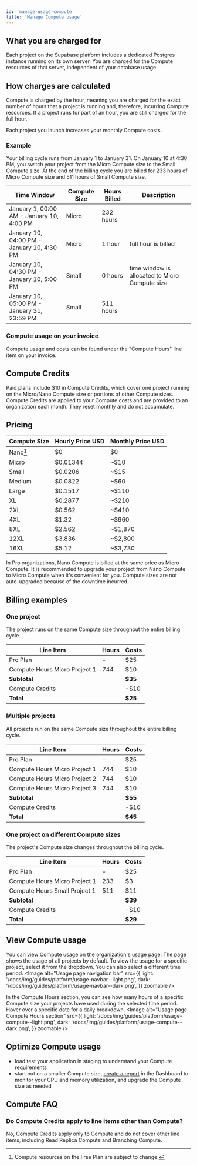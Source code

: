 ```yaml
---
id: 'manage-usage-compute'
title: 'Manage Compute usage'
---
```


## What you are charged for
Each project on the Supabase platform includes a dedicated Postgres instance running on its own server. You are charged for the Compute resources of that server, independent of your database usage.

## How charges are calculated
Compute is charged by the hour, meaning you are charged for the exact number of hours that a project is running and, therefore, incurring Compute resources. If a project runs for part of an hour, you are still charged for the full hour.

<Admonition type="caution">
  Each project you launch increases your monthly Compute costs.
</Admonition>

### Example
Your billing cycle runs from January 1 to January 31. On January 10 at 4:30 PM, you switch your project from the Micro Compute size to the Small Compute size. At the end of the billing cycle you are billed for 233 hours of Micro Compute size and 511 hours of Small Compute size.

| Time Window                                 | Compute Size | Hours Billed | Description                                    |
|---------------------------------------------|--------------|--------------|------------------------------------------------|
| January 1, 00:00 AM - January 10, 4:00 PM   | Micro        | 232 hours    |                                                |
| January 10, 04:00 PM - January 10, 4:30 PM  | Micro        | 1 hour       | full hour is billed                            |
| January 10, 04:30 PM - January 10, 5:00 PM  | Small        | 0 hours      | time window is allocated to Micro Compute size |
| January 10, 05:00 PM - January 31, 23:59 PM | Small        | 511 hours    |                                                |

### Compute usage on your invoice
Compute usage and costs can be found under the "Compute Hours" line item on your invoice.

## Compute Credits
Paid plans include $10 in Compute Credits, which cover one project running on the Micro/Nano Compute size or portions of other Compute sizes. Compute Credits are applied to your Compute costs and are provided to an organization each month. They reset monthly and do not accumulate.

## Pricing
| Compute Size | Hourly Price USD | Monthly Price USD |
|--------------|------------------|-------------------|
| Nano[^1]     | $0               | $0                |
| Micro        | $0.01344         | ~$10              |
| Small        | $0.0206          | ~$15              |
| Medium       | $0.0822          | ~$60              |
| Large        | $0.1517          | ~$110             |
| XL           | $0.2877          | ~$210             |
| 2XL          | $0.562           | ~$410             |
| 4XL          | $1.32            | ~$960             |
| 8XL          | $2.562           | ~$1,870           |
| 12XL         | $3.836           | ~$2,800           |
| 16XL         | $5.12            | ~$3,730           |

[^1]: Compute resources on the Free Plan are subject to change.

<Admonition type="note" label="Nano Compute size in Pro organizations">
  In Pro organizations, Nano Compute is billed at the same price as Micro Compute. It is recommended to upgrade your project from Nano Compute to Micro Compute when it's convenient for you. Compute sizes are not auto-upgraded because of the downtime incurred.
</Admonition>

## Billing examples
### One project
The project runs on the same Compute size throughout the entire billing cycle.

| Line Item                     | Hours | Costs   |
|-------------------------------|-------|---------|
| Pro Plan                      | -     | $25     |
| Compute Hours Micro Project 1 | 744   | $10     |
| **Subtotal**                  |       | **$35** |
| Compute Credits               |       | -$10    |
| **Total**                     |       | **$25** |

### Multiple projects
All projects run on the same Compute size throughout the entire billing cycle.

| Line Item                     | Hours | Costs   |
|-------------------------------|-------|---------|
| Pro Plan                      | -     | $25     |
| Compute Hours Micro Project 1 | 744   | $10     |
| Compute Hours Micro Project 2 | 744   | $10     |
| Compute Hours Micro Project 3 | 744   | $10     |
| **Subtotal**                  |       | **$55** |
| Compute Credits               |       | -$10    |
| **Total**                     |       | **$45** |

### One project on different Compute sizes
The project's Compute size changes throughout the billing cycle.

| Line Item                     | Hours | Costs   |
|-------------------------------|-------|---------|
| Pro Plan                      | -     | $25     |
| Compute Hours Micro Project 1 | 233   | $3      |
| Compute Hours Small Project 1 | 511   | $11     |
| **Subtotal**                  |       | **$39** |
| Compute Credits               |       | -$10    |
| **Total**                     |       | **$29** |

## View Compute usage
You can view Compute usage on the [organization's usage page](https://supabase.com/dashboard/org/_/usage). The page shows the usage of all projects by default. To view the usage for a specific project, select it from the dropdown. You can also select a different time period.
<Image
  alt="Usage page navigation bar"
  src={{
    light: '/docs/img/guides/platform/usage-navbar--light.png',
    dark: '/docs/img/guides/platform/usage-navbar--dark.png',
  }}
  zoomable
/>

In the Compute Hours section, you can see how many hours of a specific Compute size your projects have used during the selected time period. Hover over a specific date for a daily breakdown.
<Image
  alt="Usage page Compute Hours section"
  src={{
    light: '/docs/img/guides/platform/usage-compute--light.png',
    dark: '/docs/img/guides/platform/usage-compute--dark.png',
  }}
  zoomable
/>

## Optimize Compute usage
- load test your application in staging to understand your Compute requirements
- start out on a smaller Compute size, [create a report](https://supabase.com/dashboard/project/_/reports) in the Dashboard to monitor your CPU and memory utilization, and upgrade the Compute size as needed

## Compute FAQ
### Do Compute Credits apply to line items other than Compute?
No, Compute Credits apply only to Compute and do not cover other line items, including Read Replica Compute and Branching Compute.